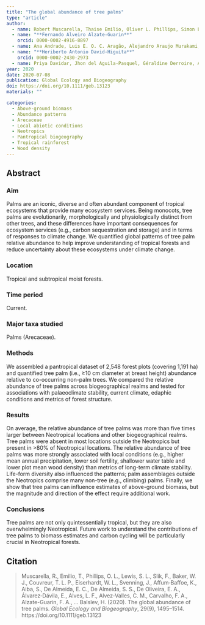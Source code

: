 ```yaml
---
title: "The global abundance of tree palms"
type: "article"
author:
  - name: Robert Muscarella, Thaise Emilio, Oliver L. Phillips, Simon L. Lewis, Ferry Slik, William J. Baker, Thomas L. P. Couvreur, Wolf L. Eiserhardt, Jens-Christian Svenning, Kofi Affum-Baffoe, Shin-Ichiro Aiba, Everton C. de Almeida, Samuel S. de Almeida, Edmar Almeida de Oliveira, Esteban Álvarez-Dávila, Luciana F. Alves, Carlos Mariano Alvez-Valles, Fabrício Alvim Carvalho,
  - name: "**Fernando Alveiro Alzate-Guarin**"
    orcid: 0000-0002-4916-8897
  - name: Ana Andrade, Luis E. O. C. Aragão, Alejandro Araujo Murakami, Luzmila Arroyo, Peter S. Ashton, Gerardo A. Aymard Corredor, Timothy R. Baker, Plinio Barbosa de Camargo, Jos Barlow, Jean-François Bastin, Natacha Nssi Bengone, Erika Berenguer, Nicholas Berry, Lilian Blanc, Katrin Böhning-Gaese, Damien Bonal, Frans Bongers, Matt Bradford, Fabian Brambach, Francis Q. Brearley, Steven W. Brewer, Jose L. C. Camargo, David G. Campbell, Carolina V. Castilho, Wendeson Castro, Damien Catchpole, Carlos E. Cerón Martínez, Shengbin Chen, Phourin Chhang, Percival Cho, Wanlop Chutipong, Connie Clark, Murray Collins, James A. Comiskey, Massiel Nataly Corrales Medina, Flávia R. C. Costa, Heike Culmsee,
  - name: "**Heriberto Antonio David-Higuita**"
    orcid: 0000-0002-2430-2973
  - name: Priya Davidar, Jhon del Aguila-Pasquel, Géraldine Derroire, Anthony Di Fiore, Tran Van Do, Jean-Louis Doucet, Aurélie Dourdain, Donald R. Drake, Andreas Ensslin, Terry Erwin, Corneille E. N. Ewango, Robert M. Ewers, Sophie Fauset, Ted R. Feldpausch, Joice Ferreira, Leandro Valle Ferreira, Markus Fischer, Janet Franklin, Gabriella M. Fredriksson, Thomas W. Gillespie, Martin Gilpin, Christelle Gonmadje, Arachchige Upali Nimal Gunatilleke, Khalid Rehman Hakeem, Jefferson S. Hall, Keith C. Hamer, David J. Harris, Rhett D. Harrison, Andrew Hector, Andreas Hemp, Bruno Herault, Carlos Gabriel Hidalgo Pizango, Eurídice N. Honorio Coronado, Wannes Hubau, Mohammad Shah Hussain, Faridah-Hanum Ibrahim, Nobuo Imai, Carlos A. Joly, Shijo Joseph, Anitha K, Kuswata Kartawinata, Justin Kassi, Timothy J. Killeen, Kanehiro Kitayama, Bente Bang Klitgård, Robert Kooyman, Nicolas Labrière, Eileen Larney, Yves Laumonier, Susan G. Laurance, William F. Laurance, Michael J. Lawes, Aurora Levesley, Janvier Lisingo, Thomas Lovejoy, Jon C. Lovett, Xinghui Lu, Anne Mette Lykke, William E. Magnusson, Ni Putu Diana Mahayani, Yadvinder Malhi, Asyraf Mansor, Jose Luis Marcelo Peña, Ben H. Marimon-Junior, Andrew R. Marshall, Karina Melgaco, Casimiro Mendoza Bautista, Vianet Mihindou, Jérôme Millet, William Milliken, D. Mohandass, Abel Lorenzo Monteagudo Mendoza, Badru Mugerwa, Hidetoshi Nagamasu, Laszlo Nagy, Naret Seuaturien, Marcelo T. Nascimento, David A. Neill, Luiz Menini Neto, Rueben Nilus, Mario Percy Núñez Vargas, Eddy Nurtjahya, R. Nazaré O. de Araújo, Onrizal Onrizal, Walter A. Palacios, Sonia Palacios-Ramos, Marc Parren, Ekananda Paudel, Paulo S. Morandi, R. Toby Pennington, Georgia Pickavance, John J. Pipoly III, Nigel C. A. Pitman, Erny Poedjirahajoe, Lourens Poorter, John R. Poulsen, P. Rama Chandra Prasad, Adriana Prieto, Jean-Philippe Puyravaud, Lan Qie, Carlos A. Quesada, Hirma Ramírez-Angulo, Jean Claude Razafimahaimodison, Jan Meindert Reitsma, Edilson J. Requena-Rojas, Zorayda Restrepo Correa, Carlos Reynel Rodriguez, Anand Roopsind, Francesco Rovero, Andes Rozak, Agustín Rudas Lleras, Ervan Rutishauser, Gemma Rutten, Ruwan Punchi-Manage, Rafael P. Salomão, Hoang Van Sam, Swapan Kumar Sarker, Manichanh Satdichanh, Juliana Schietti, Christine B. Schmitt, Beatriz Schwantes Marimon, Feyera Senbeta, Lila Nath Sharma, Douglas Sheil, Rodrigo Sierra, Javier E. Silva-Espejo, Marcos Silveira, Bonaventure Sonké, Marc K. Steininger, Robert Steinmetz, Tariq Stévart, Raman Sukumar, Aisha Sultana, Terry C. H. Sunderland, Hebbalalu Satyanarayana Suresh, Jianwei Tang, Edmund Tanner, Hans ter Steege, John W. Terborgh, Ida Theilade, Jonathan Timberlake, Armando Torres-Lezama, Peter Umunay, María Uriarte, Luis Valenzuela Gamarra, Martin van de Bult, Peter van der Hout, Rodolfo Vasquez Martinez, Ima Célia Guimarães Vieira, Simone A. Vieira, Emilio Vilanova, Jeanneth Villalobos Cayo, Ophelia Wang, Campbell O. Webb, Edward L. Webb, Lee White, Timothy J. S. Whitfeld, Serge Wich, Simon Willcock, Susan K. Wiser, Kenneth R. Young, Rahmad Zakaria, Runguo Zang, Charles E. Zartman, Irié Casimir Zo-Bi, Henrik Balslev
year: 2020
date: 2020-07-08
publication: Global Ecology and Biogeography
doi: https://doi.org/10.1111/geb.13123
materials: ""

categories:
  - Above-ground biomass 
  - Abundance patterns 
  - Arecaceae 
  - Local abiotic conditions 
  - Neotropics 
  - Pantropical biogeography 
  - Tropical rainforest 
  - Wood density
---
```


## Abstract

### Aim

Palms are an iconic, diverse and often abundant component of tropical ecosystems that provide many ecosystem services. Being monocots, tree palms are evolutionarily, morphologically and physiologically distinct from other trees, and these differences have important consequences for ecosystem services (e.g., carbon sequestration and storage) and in terms of responses to climate change. We quantified global patterns of tree palm relative abundance to help improve understanding of tropical forests and reduce uncertainty about these ecosystems under climate change.

### Location

Tropical and subtropical moist forests.

### Time period

Current.

### Major taxa studied

Palms (Arecaceae).

### Methods

We assembled a pantropical dataset of 2,548 forest plots (covering 1,191 ha) and quantified tree palm (i.e., ≥10 cm diameter at breast height) abundance relative to co-occurring non-palm trees. We compared the relative abundance of tree palms across biogeographical realms and tested for associations with palaeoclimate stability, current climate, edaphic conditions and metrics of forest structure.

### Results

On average, the relative abundance of tree palms was more than five times larger between Neotropical locations and other biogeographical realms. Tree palms were absent in most locations outside the Neotropics but present in \>80% of Neotropical locations. The relative abundance of tree palms was more strongly associated with local conditions (e.g., higher mean annual precipitation, lower soil fertility, shallower water table and lower plot mean wood density) than metrics of long-term climate stability. Life-form diversity also influenced the patterns; palm assemblages outside the Neotropics comprise many non-tree (e.g., climbing) palms. Finally, we show that tree palms can influence estimates of above-ground biomass, but the magnitude and direction of the effect require additional work.

### Conclusions

Tree palms are not only quintessentially tropical, but they are also overwhelmingly Neotropical. Future work to understand the contributions of tree palms to biomass estimates and carbon cycling will be particularly crucial in Neotropical forests.

## Citation

> Muscarella, R., Emilio, T., Phillips, O. L., Lewis, S. L., Slik, F., Baker, W. J., Couvreur, T. L. P., Eiserhardt, W. L., Svenning, J., Affum‐Baffoe, K., Aiba, S., De Almeida, E. C., De Almeida, S. S., De Oliveira, E. A., Álvarez‐Dávila, E., Alves, L. F., Alvez‐Valles, C. M., Carvalho, F. A., Alzate-Guarin, F. A., ... Balslev, H. (2020). The global abundance of tree palms. *Global Ecology and Biogeography*, 29(9), 1495--1514. https://doi.org/10.1111/geb.13123